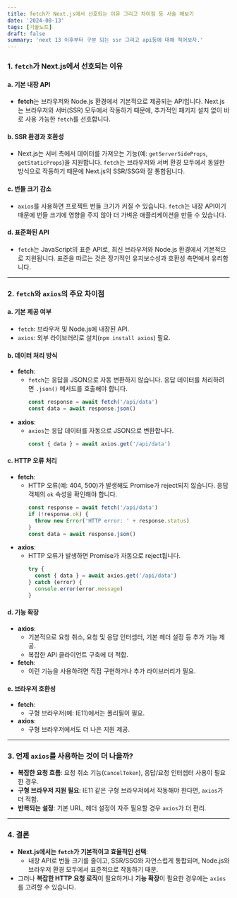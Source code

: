 ```yaml
---
title: fetch가 Next.js에서 선호되는 이유 그리고 차이점 등 서술 해보기
date: '2024-08-13'
tags: [기술노트]
draft: false
summary: 'next 13 이후부터 구분 되는 ssr 그리고 api등에 대해 적어보자.'
---
```


### **1. `fetch`가 Next.js에서 선호되는 이유**

#### **a. 기본 내장 API**

- **fetch**는 브라우저와 Node.js 환경에서 기본적으로 제공되는 API입니다.
  Next.js는 브라우저와 서버(SSR) 모두에서 작동하기 때문에, 추가적인 패키지 설치 없이 바로 사용 가능한 `fetch`를 선호합니다.

#### **b. SSR 환경과 호환성**

- Next.js는 서버 측에서 데이터를 가져오는 기능(예: `getServerSideProps`, `getStaticProps`)을 지원합니다.
  `fetch`는 브라우저와 서버 환경 모두에서 동일한 방식으로 작동하기 때문에 Next.js의 SSR/SSG와 잘 통합됩니다.

#### **c. 번들 크기 감소**

- `axios`를 사용하면 프로젝트 번들 크기가 커질 수 있습니다.
  `fetch`는 내장 API이기 때문에 번들 크기에 영향을 주지 않아 더 가벼운 애플리케이션을 만들 수 있습니다.

#### **d. 표준화된 API**

- `fetch`는 JavaScript의 표준 API로, 최신 브라우저와 Node.js 환경에서 기본적으로 지원됩니다.
  표준을 따르는 것은 장기적인 유지보수성과 호환성 측면에서 유리합니다.

---

### **2. `fetch`와 `axios`의 주요 차이점**

#### **a. 기본 제공 여부**

- `fetch`: 브라우저 및 Node.js에 내장된 API.
- `axios`: 외부 라이브러리로 설치(`npm install axios`) 필요.

#### **b. 데이터 처리 방식**

- **fetch**:
  - `fetch`는 응답을 JSON으로 자동 변환하지 않습니다. 응답 데이터를 처리하려면 `.json()` 메서드를 호출해야 합니다.
    ```javascript
    const response = await fetch('/api/data')
    const data = await response.json()
    ```
- **axios**:
  - `axios`는 응답 데이터를 자동으로 JSON으로 변환합니다.
    ```javascript
    const { data } = await axios.get('/api/data')
    ```

#### **c. HTTP 오류 처리**

- **fetch**:
  - HTTP 오류(예: 404, 500)가 발생해도 Promise가 reject되지 않습니다. 응답 객체의 `ok` 속성을 확인해야 합니다.
    ```javascript
    const response = await fetch('/api/data')
    if (!response.ok) {
      throw new Error('HTTP error: ' + response.status)
    }
    const data = await response.json()
    ```
- **axios**:
  - HTTP 오류가 발생하면 Promise가 자동으로 reject됩니다.
    ```javascript
    try {
      const { data } = await axios.get('/api/data')
    } catch (error) {
      console.error(error.message)
    }
    ```

#### **d. 기능 확장**

- **axios**:
  - 기본적으로 요청 취소, 요청 및 응답 인터셉터, 기본 헤더 설정 등 추가 기능 제공.
  - 복잡한 API 클라이언트 구축에 더 적합.
- **fetch**:
  - 이런 기능을 사용하려면 직접 구현하거나 추가 라이브러리가 필요.

#### **e. 브라우저 호환성**

- **fetch**:
  - 구형 브라우저(예: IE11)에서는 폴리필이 필요.
- **axios**:
  - 구형 브라우저에서도 더 나은 지원 제공.

---

### **3. 언제 `axios`를 사용하는 것이 더 나을까?**

- **복잡한 요청 흐름**: 요청 취소 기능(`CancelToken`), 응답/요청 인터셉터 사용이 필요한 경우.
- **구형 브라우저 지원 필요**: IE11 같은 구형 브라우저에서 작동해야 한다면, `axios`가 더 적합.
- **반복되는 설정**: 기본 URL, 헤더 설정이 자주 필요할 경우 `axios`가 더 편리.

---

### **4. 결론**

- **Next.js에서는 `fetch`가 기본적이고 효율적인 선택**:
  - 내장 API로 번들 크기를 줄이고, SSR/SSG와 자연스럽게 통합되며, Node.js와 브라우저 환경 모두에서 표준적으로 작동하기 때문.
- 그러나 **복잡한 HTTP 요청 로직**이 필요하거나 **기능 확장**이 필요한 경우에는 `axios`를 고려할 수 있습니다.
